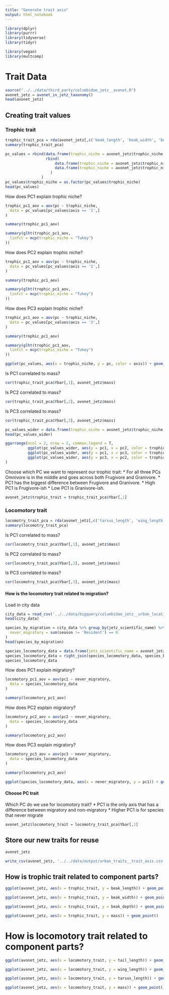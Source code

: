 ```yaml
---
title: "Generate trait axis"
output: html_notebook
---
```


```r
library(dplyr)
library(purrr)
library(tidyverse)
library(tidyr)

library(vegan)
library(multcomp)
```

# Trait Data
```r
source("../../data/third_party/columbidae_jetz__avonet.R")
avonet_jetz = avonet_in_jetz_taxonomy()
head(avonet_jetz)
```

## Creating trait values

### Trophic trait
```r
trophic_trait_pca = rda(avonet_jetz[,c('beak_length', 'beak_width', 'beak_depth')])
summary(trophic_trait_pca)
```
```r
pc_values = rbind(data.frame(trophic_niche = avonet_jetz$trophic_niche, pc = trophic_trait_pca$Ybar[,1], axis = '1'),
                  rbind(
                      data.frame(trophic_niche = avonet_jetz$trophic_niche, pc = trophic_trait_pca$Ybar[,2], axis = '2'),
                      data.frame(trophic_niche = avonet_jetz$trophic_niche, pc = trophic_trait_pca$Ybar[,3], axis = '3')
                    )
                )
pc_values$trophic_niche = as.factor(pc_values$trophic_niche)
head(pc_values)
```

How does PC1 explain trophic niche?
```r
trophic_pc1_aov = aov(pc ~ trophic_niche,
  data = pc_values[pc_values$axis == '1',]
)

summary(trophic_pc1_aov)

summary(glht(trophic_pc1_aov,
  linfct = mcp(trophic_niche = "Tukey")
))
```

How does PC2 explain trophic niche?
```r
trophic_pc1_aov = aov(pc ~ trophic_niche,
  data = pc_values[pc_values$axis == '2',]
)

summary(trophic_pc1_aov)

summary(glht(trophic_pc1_aov,
  linfct = mcp(trophic_niche = "Tukey")
))
```

How does PC3 explain trophic niche?
```r
trophic_pc1_aov = aov(pc ~ trophic_niche,
  data = pc_values[pc_values$axis == '3',]
)

summary(trophic_pc1_aov)

summary(glht(trophic_pc1_aov,
  linfct = mcp(trophic_niche = "Tukey")
))
```

```r
ggplot(pc_values, aes(x = trophic_niche, y = pc, color = axis)) + geom_boxplot()
```

Is PC1 correlated to mass?
```r
cor(trophic_trait_pca$Ybar[,1], avonet_jetz$mass)
```

Is PC2 correlated to mass?
```r
cor(trophic_trait_pca$Ybar[,2], avonet_jetz$mass)
```

Is PC3 correlated to mass?
```r
cor(trophic_trait_pca$Ybar[,3], avonet_jetz$mass)
```

```r
pc_values_wider = data.frame(trophic_niche = avonet_jetz$trophic_niche, pc1 = trophic_trait_pca$Ybar[,1], pc2 = trophic_trait_pca$Ybar[,2], pc3 = trophic_trait_pca$Ybar[,3])
head(pc_values_wider)
```

```r
ggarrange(ncol = 2, nrow = 2, common.legend = T,
          ggplot(pc_values_wider, aes(y = pc1, x = pc2, color = trophic_niche)) + geom_point(),
          ggplot(pc_values_wider, aes(y = pc1, x = pc3, color = trophic_niche)) + geom_point(),
          ggplot(pc_values_wider, aes(y = pc3, x = pc2, color = trophic_niche)) + geom_point()
)
```

Choose which PC we want to represent our trophic trait:
 * For all three PCs Omnivore is in the middle and goes across both Frugivore and Granivore.
 * PC1 has the biggest difference between Frugivore and Granivore.
 * High PC1 is Frugivore-ish
 * Low PC1 is Granivore-ish.
```r
avonet_jetz$trophic_trait = trophic_trait_pca$Ybar[,1]
```

### Locomotory trait
```r
locomotry_trait_pca = rda(avonet_jetz[,c('tarsus_length', 'wing_length', 'tail_length')])
summary(locomotry_trait_pca)
```

Is PC1 correlated to mass?
```r
cor(locomotry_trait_pca$Ybar[,1], avonet_jetz$mass)
```

Is PC2 correlated to mass?
```r
cor(locomotry_trait_pca$Ybar[,2], avonet_jetz$mass)
```

Is PC3 correlated to mass?
```r
cor(locomotry_trait_pca$Ybar[,3], avonet_jetz$mass)
```

#### How is the locomotory trait related to migration?
Load in city data

```r
city_data = read_csv('../../data/bigquery/columbidae_jetz__urban_locations.csv')
head(city_data)
```
```r
species_by_migration = city_data %>% group_by(jetz_scientific_name) %>% summarise(
  never_migratory = sum(season != 'Resident') == 0
)
head(species_by_migration)
```

```r
species_locomotory_data = data.frame(jetz_scientific_name = avonet_jetz$jetz_scientific_name, pc1 = locomotry_trait_pca$Ybar[,1], pc2 = locomotry_trait_pca$Ybar[,2], pc3 = locomotry_trait_pca$Ybar[,3])
species_locomotory_data = right_join(species_locomotory_data, species_by_migration)
species_locomotory_data
```
How does PC1 explain migratory?
```r
locomotory_pc1_aov = aov(pc1 ~ never_migratory,
  data = species_locomotory_data
)

summary(locomotory_pc1_aov)
```
How does PC2 explain migratory?
```r
locomotory_pc2_aov = aov(pc2 ~ never_migratory,
  data = species_locomotory_data
)

summary(locomotory_pc2_aov)
```
How does PC3 explain migratory?
```r
locomotory_pc3_aov = aov(pc3 ~ never_migratory,
  data = species_locomotory_data
)

summary(locomotory_pc3_aov)
```

```r
ggplot(species_locomotory_data, aes(x = never_migratory, y = pc1)) + geom_boxplot()
```

#### Choose PC trait
Which PC do we use for locomotory trait?
* PC1 is the only axis that has a difference between migratory and non-migratory
* Higher PC1 is for species that never migrate
```r
avonet_jetz$locomotory_trait = locomotry_trait_pca$Ybar[,1]
```

## Store our new traits for reuse
```r
avonet_jetz
```

```r
write_csv(avonet_jetz, '../../data/output/urban_traits__trait_axis.csv')
```

## How is trophic trait related to component parts?
```r
ggplot(avonet_jetz, aes(x = trophic_trait, y = beak_length)) + geom_point()
```


```r
ggplot(avonet_jetz, aes(x = trophic_trait, y = beak_width)) + geom_point()
```

```r
ggplot(avonet_jetz, aes(x = trophic_trait, y = beak_depth)) + geom_point()
```

```r
ggplot(avonet_jetz, aes(x = trophic_trait, y = mass)) + geom_point()
```

# How is locomotory trait related to component parts?
```r
ggplot(avonet_jetz, aes(x = locomotory_trait, y = tail_length)) + geom_point()
```


```r
ggplot(avonet_jetz, aes(x = locomotory_trait, y = wing_length)) + geom_point()
```

```r
ggplot(avonet_jetz, aes(x = locomotory_trait, y = tarsus_length)) + geom_point()
```

```r
ggplot(avonet_jetz, aes(x = locomotory_trait, y = mass)) + geom_point()
```


